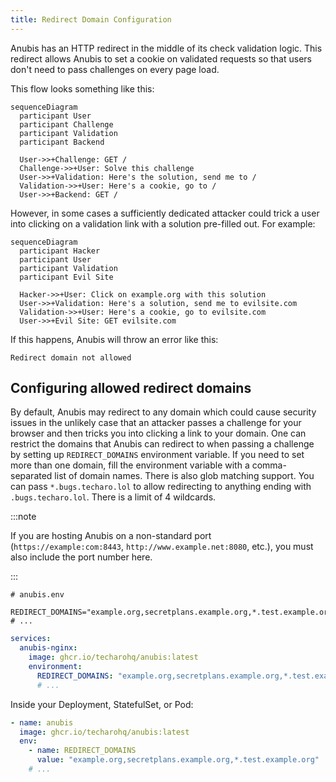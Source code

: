 ```yaml
---
title: Redirect Domain Configuration
---
```



Anubis has an HTTP redirect in the middle of its check validation logic. This redirect allows Anubis to set a cookie on validated requests so that users don't need to pass challenges on every page load.

This flow looks something like this:

```mermaid
sequenceDiagram
  participant User
  participant Challenge
  participant Validation
  participant Backend

  User->>+Challenge: GET /
  Challenge->>+User: Solve this challenge
  User->>+Validation: Here's the solution, send me to /
  Validation->>+User: Here's a cookie, go to /
  User->>+Backend: GET /
```

However, in some cases a sufficiently dedicated attacker could trick a user into clicking on a validation link with a solution pre-filled out. For example:

```mermaid
sequenceDiagram
  participant Hacker
  participant User
  participant Validation
  participant Evil Site

  Hacker->>+User: Click on example.org with this solution
  User->>+Validation: Here's a solution, send me to evilsite.com
  Validation->>+User: Here's a cookie, go to evilsite.com
  User->>+Evil Site: GET evilsite.com
```

If this happens, Anubis will throw an error like this:

```text
Redirect domain not allowed
```

## Configuring allowed redirect domains

By default, Anubis may redirect to any domain which could cause security issues in the unlikely case that an attacker passes a challenge for your browser and then tricks you into clicking a link to your domain.
One can restrict the domains that Anubis can redirect to when passing a challenge by setting up `REDIRECT_DOMAINS` environment variable.
If you need to set more than one domain, fill the environment variable with a comma-separated list of domain names.
There is also glob matching support. You can pass `*.bugs.techaro.lol` to allow redirecting to anything ending with `.bugs.techaro.lol`. There is a limit of 4 wildcards.

:::note

If you are hosting Anubis on a non-standard port (`https://example:com:8443`, `http://www.example.net:8080`, etc.), you must also include the port number here.

:::

<Tabs>
  <TabItem value="env-file" label="Environment file" default>

```shell
# anubis.env

REDIRECT_DOMAINS="example.org,secretplans.example.org,*.test.example.org"
# ...
```

  </TabItem>
  <TabItem value="docker-compose" label="Docker Compose">

```yaml
services:
  anubis-nginx:
    image: ghcr.io/techarohq/anubis:latest
    environment:
      REDIRECT_DOMAINS: "example.org,secretplans.example.org,*.test.example.org"
      # ...
```

  </TabItem>
  <TabItem value="k8s" label="Kubernetes">

Inside your Deployment, StatefulSet, or Pod:

```yaml
- name: anubis
  image: ghcr.io/techarohq/anubis:latest
  env:
    - name: REDIRECT_DOMAINS
      value: "example.org,secretplans.example.org,*.test.example.org"
    # ...
```

  </TabItem>
</Tabs>

